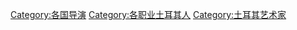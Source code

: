 [[Category:各国导演|Category:各国导演]]
[[Category:各职业土耳其人|Category:各职业土耳其人]]
[[Category:土耳其艺术家|Category:土耳其艺术家]]